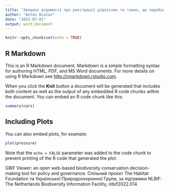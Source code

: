 ```yaml
---
title: "Зведені відомості про реєстрації рідкісних та таких, що перебувають під охороною, видів"
author: "Anton Biatov"
date: "2023-07-01"
output: word_document
---
```


```r
knitr::opts_chunk$set(echo = TRUE)
```

## R Markdown

This is an R Markdown document. Markdown is a simple formatting syntax for authoring HTML, PDF, and MS Word documents. For more details on using R Markdown see <http://rmarkdown.rstudio.com>.

When you click the **Knit** button a document will be generated that includes both content as well as the output of any embedded R code chunks within the document. You can embed an R code chunk like this:

```r
summary(cars)
```

## Including Plots

You can also embed plots, for example:

```r
plot(pressure)
```

Note that the `echo = FALSE` parameter was added to the code chunk to prevent printing of the R code that generated the plot.

GBIF Viewer: an open web-based biodiversity conservation decision-making tool for policy and governance. Спільний проєкт The Habitat Foundation та Української Природоохоронної Групи, за підтримки NLBIF: The Netherlands Biodiversity Information Facility, nlbif2022.014
